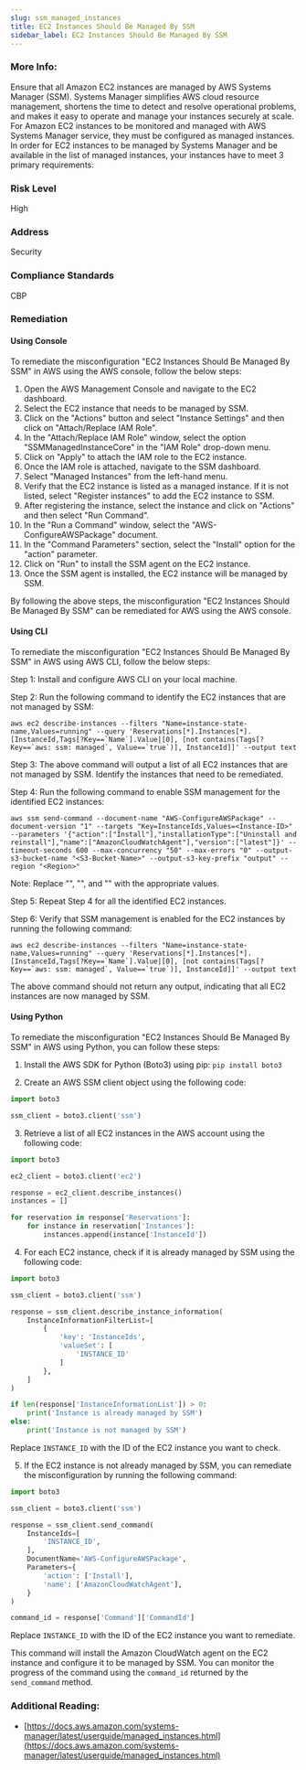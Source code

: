 ```yaml
---
slug: ssm_managed_instances
title: EC2 Instances Should Be Managed By SSM
sidebar_label: EC2 Instances Should Be Managed By SSM
---
```


### More Info:

Ensure that all Amazon EC2 instances are managed by AWS Systems Manager (SSM). Systems Manager simplifies AWS cloud resource management, shortens the time to detect and resolve operational problems, and makes it easy to operate and manage your instances securely at scale. For Amazon EC2 instances to be monitored and managed with AWS Systems Manager service, they must be configured as managed instances. In order for EC2 instances to be managed by Systems Manager and be available in the list of managed instances, your instances have to meet 3 primary requirements:

### Risk Level

High

### Address

Security

### Compliance Standards

CBP

### Remediation

#### Using Console

To remediate the misconfiguration "EC2 Instances Should Be Managed By SSM" in AWS using the AWS console, follow the below steps:

1. Open the AWS Management Console and navigate to the EC2 dashboard.
2. Select the EC2 instance that needs to be managed by SSM.
3. Click on the "Actions" button and select "Instance Settings" and then click on "Attach/Replace IAM Role".
4. In the "Attach/Replace IAM Role" window, select the option "SSMManagedInstanceCore" in the "IAM Role" drop-down menu.
5. Click on "Apply" to attach the IAM role to the EC2 instance.
6. Once the IAM role is attached, navigate to the SSM dashboard.
7. Select "Managed Instances" from the left-hand menu.
8. Verify that the EC2 instance is listed as a managed instance. If it is not listed, select "Register instances" to add the EC2 instance to SSM.
9. After registering the instance, select the instance and click on "Actions" and then select "Run Command".
10. In the "Run a Command" window, select the "AWS-ConfigureAWSPackage" document.
11. In the "Command Parameters" section, select the "Install" option for the "action" parameter.
12. Click on "Run" to install the SSM agent on the EC2 instance.
13. Once the SSM agent is installed, the EC2 instance will be managed by SSM.

By following the above steps, the misconfiguration "EC2 Instances Should Be Managed By SSM" can be remediated for AWS using the AWS console.

#### Using CLI

To remediate the misconfiguration "EC2 Instances Should Be Managed By SSM" in AWS using AWS CLI, follow the below steps:

Step 1: Install and configure AWS CLI on your local machine.

Step 2: Run the following command to identify the EC2 instances that are not managed by SSM:

```
aws ec2 describe-instances --filters "Name=instance-state-name,Values=running" --query 'Reservations[*].Instances[*].[InstanceId,Tags[?Key==`Name`].Value|[0], [not contains(Tags[?Key==`aws: ssm: managed`, Value==`true`)], InstanceId]]' --output text
```

Step 3: The above command will output a list of all EC2 instances that are not managed by SSM. Identify the instances that need to be remediated.

Step 4: Run the following command to enable SSM management for the identified EC2 instances:

```
aws ssm send-command --document-name "AWS-ConfigureAWSPackage" --document-version "1" --targets "Key=InstanceIds,Values=<Instance-ID>" --parameters '{"action":["Install"],"installationType":["Uninstall and reinstall"],"name":["AmazonCloudWatchAgent"],"version":["latest"]}' --timeout-seconds 600 --max-concurrency "50" --max-errors "0" --output-s3-bucket-name "<S3-Bucket-Name>" --output-s3-key-prefix "output" --region "<Region>"
```

Note: Replace "<Instance-ID>", "<S3-Bucket-Name>", and "<Region>" with the appropriate values.

Step 5: Repeat Step 4 for all the identified EC2 instances.

Step 6: Verify that SSM management is enabled for the EC2 instances by running the following command:

```
aws ec2 describe-instances --filters "Name=instance-state-name,Values=running" --query 'Reservations[*].Instances[*].[InstanceId,Tags[?Key==`Name`].Value|[0], [not contains(Tags[?Key==`aws: ssm: managed`, Value==`true`)], InstanceId]]' --output text
```

The above command should not return any output, indicating that all EC2 instances are now managed by SSM.

#### Using Python

To remediate the misconfiguration "EC2 Instances Should Be Managed By SSM" in AWS using Python, you can follow these steps:

1. Install the AWS SDK for Python (Boto3) using pip: `pip install boto3`

2. Create an AWS SSM client object using the following code:

```python
import boto3

ssm_client = boto3.client('ssm')
```

3. Retrieve a list of all EC2 instances in the AWS account using the following code:

```python
import boto3

ec2_client = boto3.client('ec2')

response = ec2_client.describe_instances()
instances = []

for reservation in response['Reservations']:
    for instance in reservation['Instances']:
        instances.append(instance['InstanceId'])
```

4. For each EC2 instance, check if it is already managed by SSM using the following code:

```python
import boto3

ssm_client = boto3.client('ssm')

response = ssm_client.describe_instance_information(
    InstanceInformationFilterList=[
        {
            'key': 'InstanceIds',
            'valueSet': [
                'INSTANCE_ID'
            ]
        },
    ]
)

if len(response['InstanceInformationList']) > 0:
    print('Instance is already managed by SSM')
else:
    print('Instance is not managed by SSM')
```

Replace `INSTANCE_ID` with the ID of the EC2 instance you want to check.

5. If the EC2 instance is not already managed by SSM, you can remediate the misconfiguration by running the following command:

```python
import boto3

ssm_client = boto3.client('ssm')

response = ssm_client.send_command(
    InstanceIds=[
        'INSTANCE_ID',
    ],
    DocumentName='AWS-ConfigureAWSPackage',
    Parameters={
        'action': ['Install'],
        'name': ['AmazonCloudWatchAgent'],
    }
)

command_id = response['Command']['CommandId']
```

Replace `INSTANCE_ID` with the ID of the EC2 instance you want to remediate.

This command will install the Amazon CloudWatch agent on the EC2 instance and configure it to be managed by SSM. You can monitor the progress of the command using the `command_id` returned by the `send_command` method.

### Additional Reading:

- [https://docs.aws.amazon.com/systems-manager/latest/userguide/managed_instances.html](https://docs.aws.amazon.com/systems-manager/latest/userguide/managed_instances.html) 

